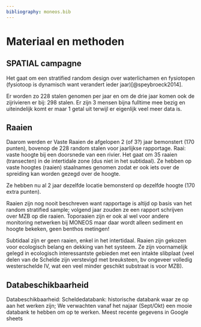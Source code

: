```yaml
---
bibliography: moneos.bib
---
```


# Materiaal en methoden

## SPATIAL campagne

Het gaat om een stratified random design over waterlichamen en fysiotopen (fysiotoop is dynamisch want verandert ieder jaar)[@speybroeck2014].

Er worden zo 228 stalen genomen per jaar en om de drie jaar komen ook de zijrivieren er bij: 298 stalen.
Er zijn 3 mensen bijna fulltime mee bezig en uiteindelijk komt er maar 1 getal uit terwijl er eigenlijk veel meer data is.

## Raaien

Daarom werden er Vaste Raaien de afgelopen 2 (of 3?) jaar bemonstert (170 punten), bovenop de 228 random stalen voor jaarlijkse rapportage.
Raai: vaste hoogte bij een doorsnede van een rivier.
Het gaat om 35 raaien (transecten) in de intertidale zone (dus niet in het subtidaal).
Ze hebben op vaste hoogtes (raaien) staalnames genomen zodat er ook iets over de spreiding kan worden gezegd over de hoogte.

Ze hebben nu al 2 jaar dezelfde locatie bemonsterd op dezelfde hoogte (170 extra punten).

Raaien zijn nog nooit beschreven want rapportage is altijd op basis van het random stratified sample; volgend jaar zouden ze een rapport schrijven over MZB op die raaien.
Toporaaien zijn er ook al wel voor andere monitoring netwerken bij MONEOS maar daar wordt alleen sediment en hoogte bekeken, geen benthos metingen!

Subtidaal zijn er geen raaien, enkel in het intertidaal.
Raaien zijn gekozen voor ecologisch belang en dekking van het systeem.
Ze zijn voornamelijk gelegd in ecologisch interessantste gebieden met een intakte slibplaat (veel delen van de Schelde zijn verstevigd met breuksteen, bv ongeveer volledig westerschelde IV, wat een veel minder geschikt substraat is voor MZB).

## Databeschikbaarheid

Databeschikbaarheid: Scheldedatabank: historische databank waar ze op aan het werken zijn; We verwachten vanaf het najaar (Sept/Okt) een mooie databank te hebben om op te werken.
Meest recente gegevens in Google sheets
